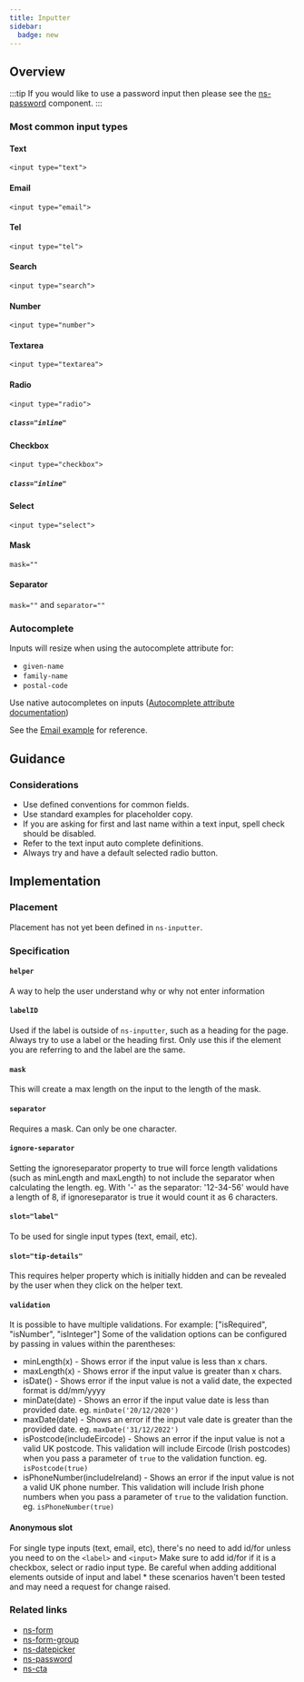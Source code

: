 ```yaml
---
title: Inputter
sidebar:
  badge: new
---
```





## Overview

<CompDetails name={componentName} />

:::tip
If you would like to use a password input then please see the [ns-password](/components/ns-password) component.
:::

<ExampleViewer>
  <ExampleStandard slot="template" />
</ExampleViewer>

### Most common input types

#### Text

`<input type="text">`

<ExampleViewer>
  <ExampleText slot="template" />
</ExampleViewer>

#### Email

`<input type="email">`

<ExampleViewer>
  <ExampleEmail slot="template" />
</ExampleViewer>

#### Tel

`<input type="tel">`

<ExampleViewer>
  <ExampleTel slot="template" />
</ExampleViewer>

#### Search

`<input type="search">`

<ExampleViewer>
  <ExampleSearch slot="template" />
</ExampleViewer>

#### Number

`<input type="number">`

<ExampleViewer>
  <ExampleNumber slot="template" />
</ExampleViewer>

#### Textarea

`<input type="textarea">`

<ExampleViewer>
  <ExampleTextarea slot="template" />
</ExampleViewer>

#### Radio

`<input type="radio">`

<ExampleViewer>
  <ExampleRadio slot="template" />
</ExampleViewer>

##### `class="inline"`

<ExampleViewer>
  <ExampleRadioInline slot="template" />
</ExampleViewer>

#### Checkbox

`<input type="checkbox">`

<ExampleViewer>
  <ExampleCheckbox slot="template" />
</ExampleViewer>

##### `class="inline"`

<ExampleViewer>
  <ExampleCheckboxInline slot="template" />
</ExampleViewer>

#### Select

`<input type="select">`

<ExampleViewer>
  <ExampleSelect slot="template" />
</ExampleViewer>

#### Mask

`mask=""`

<ExampleViewer>
  <ExampleMask slot="template" />
</ExampleViewer>

#### Separator

`mask=""` and `separator=""`

<ExampleViewer>
  <ExampleSeparator slot="template" />
</ExampleViewer>

### Autocomplete

Inputs will resize when using the autocomplete attribute for:

- `given-name`
- `family-name`
- `postal-code`

Use native autocompletes on inputs ([Autocomplete attribute documentation](https://developer.mozilla.org/en-US/docs/Web/HTML/Attributes/autocomplete))

See the [Email example](#email) for reference.

## Guidance

### Considerations

- Use defined conventions for common fields.
- Use standard examples for placeholder copy.
- If you are asking for first and last name within a text input, spell check should be disabled.
- Refer to the text input auto complete definitions.
- Always try and have a default selected radio button.

## Implementation

### Placement

<Placement name={componentName} />

Placement has not yet been defined in `ns-inputter`.

### Specification

<Specification name={componentName} />

#### `helper`

A way to help the user understand why or why not enter information

#### `labelID`

Used if the label is outside of `ns-inputter`, such as a heading for the page. Always try to use a label or the heading first. Only use this if the element you are referring to and the label are the same.

#### `mask`

This will create a max length on the input to the length of the mask.

#### `separator`

Requires a mask. Can only be one character.

#### `ignore-separator`

Setting the ignoreseparator property to true will force length validations (such as minLength and maxLength) to not include the separator when calculating the length. eg. With '-' as the separator: '12-34-56' would have a length of 8, if ignoreseparator is true it would count it as 6 characters.

#### `slot="label"`

To be used for single input types (text, email, etc).

#### `slot="tip-details"`

This requires helper property which is initially hidden and can be revealed by the user when they click on the helper text.

#### `validation`

It is possible to have multiple validations. For example: ["isRequired", "isNumber", "isInteger"]
Some of the validation options can be configured by passing in values within the parentheses:
- minLength(x) - Shows error if the input value is less than x chars.
- maxLength(x) - Shows error if the input value is greater than x chars.
- isDate() - Shows error if the input value is not a valid date, the expected format is dd/mm/yyyy
- minDate(date) - Shows an error if the input value date is less than provided date.  eg. `minDate('20/12/2020')`
- maxDate(date) - Shows an error if the input vale date is greater than the provided date.  eg. `maxDate('31/12/2022')`
- isPostcode(includeEircode) - Shows an error if the input value is not a valid UK postcode.  This validation will include Eircode (Irish postcodes) when you pass a parameter of `true` to the validation function.  eg. `isPostcode(true)`
- isPhoneNumber(includeIreland) - Shows an error if the input value is not a valid UK phone number.  This validation will include Irish phone numbers when you pass a parameter of `true` to the validation function.  eg. `isPhoneNumber(true)`

#### Anonymous slot

For single type inputs (text, email, etc), there's no need to add id/for unless you need to on the `<label>` and `<input>`
Make sure to add id/for if it is a checkbox, select or radio input type.
Be careful when adding additional elements outside of input and label * these scenarios haven't been tested and may need a request for change raised.

### Related links

- [ns-form](#!)
- [ns-form-group](#!)
- [ns-datepicker](#!)
- [ns-password](#!)
- [ns-cta](#!)

